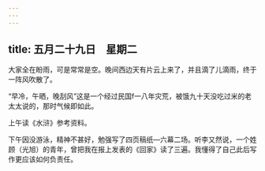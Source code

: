 ```yaml
---
---
---
```

title: 五月二十九日　星期二
---




大家全在盼雨，可是常常是空。晚间西边天有片云上来了，并且滴了儿滴雨，终于一阵风吹散了。

“早冷，午晒，晚刮风”这是一个经过民国f一八年灾荒，被饿九十天没吃过米的老太太说的，那时气候即如此。

上午读《水浒》参考资料。

下午因没游泳，精神不甚好，勉强写了四页稿纸―六幕二场。听李又然说，一个姓顾（光旭）的青年，曾把我在报上发表的《回家》读了三遍。我懂得了自己此后写作更应该如何负责任。